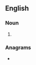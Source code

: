{{also|triple O}}
==English==

===Noun===
{{en-noun|-}}

# {{alternative form of|en|triple O}}

===Anagrams===
* {{anagrams|en|a=eiloprt|piloter|politer|repilot|tripole}}